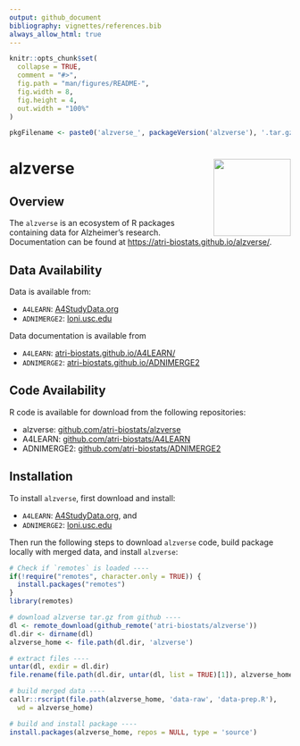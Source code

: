 ```yaml
---
output: github_document
bibliography: vignettes/references.bib  
always_allow_html: true
---
```


<!-- README.md is generated from README.Rmd. Please edit that file -->

```r
knitr::opts_chunk$set(
  collapse = TRUE,
  comment = "#>",
  fig.path = "man/figures/README-",
  fig.width = 8, 
  fig.height = 4, 
  out.width = "100%"
)

pkgFilename <- paste0('alzverse_', packageVersion('alzverse'), '.tar.gz')
```

# alzverse <a href="https://atri-biostats.github.io/alzverse/"><img src="man/figures/logo.png" align="right" height="138" /></a>

## Overview

The `alzverse` is an ecosystem of R packages containing data for Alzheimer's research. Documentation can be found at [https://atri-biostats.github.io/alzverse/](https://atri-biostats.github.io/alzverse/). 

## Data Availability

Data is available from:

*	`A4LEARN`: [A4StudyData.org](A4StudyData.org)
*	`ADNIMERGE2`: [loni.usc.edu](loni.usc.edu)

Data documentation is available from 

*	`A4LEARN`: [atri-biostats.github.io/A4LEARN/](https://atri-biostats.github.io/A4LEARN)
*	`ADNIMERGE2`: [atri-biostats.github.io/ADNIMERGE2](https://github.com/atri-biostats/ADNIMERGE2)

## Code Availability

R code is available for download from the following repositories:

* alzverse: [github.com/atri-biostats/alzverse](https://github.com/atri-biostats/alzverse)
*	A4LEARN: [github.com/atri-biostats/A4LEARN](https://github.com/atri-biostats/A4LEARN)
*	ADNIMERGE2: [github.com/atri-biostats/ADNIMERGE2](https://github.com/atri-biostats/ADNIMERGE2)

## Installation

To install `alzverse`, first download and install:

*	`A4LEARN`: [A4StudyData.org](A4StudyData.org), and
*	`ADNIMERGE2`: [loni.usc.edu](loni.usc.edu)

Then run the following steps to download `alzverse` code, build package locally with merged data, and install `alzverse`:

```r
# Check if `remotes` is loaded ----
if(!require("remotes", character.only = TRUE)) {
  install.packages("remotes")
}
library(remotes)

# download alzverse tar.gz from github ----
dl <- remote_download(github_remote('atri-biostats/alzverse'))
dl.dir <- dirname(dl)
alzverse_home <- file.path(dl.dir, 'alzverse')

# extract files ----
untar(dl, exdir = dl.dir)
file.rename(file.path(dl.dir, untar(dl, list = TRUE)[1]), alzverse_home)

# build merged data ----
callr::rscript(file.path(alzverse_home, 'data-raw', 'data-prep.R'), 
  wd = alzverse_home)

# build and install package ----
install.packages(alzverse_home, repos = NULL, type = 'source')
```
